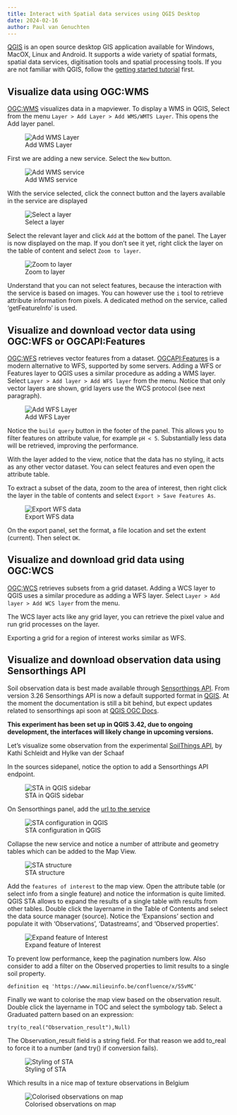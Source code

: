 ```yaml
---
title: Interact with Spatial data services using QGIS Desktop
date: 2024-02-16
author: Paul van Genuchten
---
```


[QGIS](https://qgis.org) is an open source desktop GIS application available for Windows, MacOX, Linux and Android. It supports a wide variety of spatial formats, spatial data services, digitisation tools and spatial processing tools. If you are not familiar with QGIS, follow the [getting started tutorial](https://qgis.org/en/site/forusers/) first.  

## Visualize data using OGC:WMS

[OGC:WMS](https://www.ogc.org/standard/wms/) visualizes data in a mapviewer. To display a WMS in QGIS, Select from the menu `Layer > Add Layer > Add WMS/WMTS Layer`. This opens the Add layer panel. 

![Add WMS Layer](./img/qgis/add-layer.png){.w-50 .border .shadow}

First we are adding a new service. Select the `New` button.

![Add WMS service](./img/qgis/add-service.png){.w-50 .border .shadow}

With the service selected, click the connect button and the layers available in the service are displayed

![Select a layer](./img/qgis/add-layer2.png){.w-50 .border .shadow}

Select the relevant layer and click `Add` at the bottom of the panel. The Layer is now displayed on the map. If you don't see it yet, right click the layer on the table of content and select `Zoom to layer`.

![Zoom to layer](./img/qgis/zoom-to-layer.png){.w-50 .border .shadow}

Understand that you can not select features, because the interaction with the service is based on images. You can however use the `i` tool to retrieve attribute information from pixels. A dedicated method on the service, called 'getFeatureInfo' is used.

## Visualize and download vector data using OGC:WFS or OGCAPI:Features

[OGC:WFS](https://www.ogc.org/standard/wfs) retrieves vector features from a dataset. [OGCAPI:Features](https://ogcapi.ogc.org/features/) is a modern alternative to WFS, supported by some servers. Adding a WFS or Features layer to QGIS uses a similar procedure as adding a WMS layer. Select `Layer > Add layer > Add WFS layer` from the menu. Notice that only vector layers are shown, grid layers use the WCS protocol (see next paragraph).

![Add WFS Layer](./img/qgis/add-wfs-layer.png){.w-50 .border .shadow}

Notice the `build query` button in the footer of the panel. This allows you to filter features on attribute value, for example `pH < 5`. Substantially less data will be retrieved, improving the performance.

With the layer added to the view, notice that the data has no styling, it acts as any other vector dataset. You can select features and even open the attribute table. 

To extract a subset of the data, zoom to the area of interest, then right click the layer in the table of contents and select `Export > Save Features As`. 

![Export WFS data](./img/qgis/export-features.png){.w-50 .border .shadow}

On the export panel, set the format, a file location and set the extent (current). Then select `OK`.

## Visualize and download grid data using OGC:WCS

[OGC:WCS](https://www.ogc.org/standard/wcs) retrieves subsets from a grid dataset. Adding a WCS layer to QGIS uses a similar procedure as adding a WFS layer. Select `Layer > Add layer > Add WCS layer` from the menu. 

The WCS layer acts like any grid layer, you can retrieve the pixel value and run grid processes on the layer.

Exporting a grid for a region of interest works similar as WFS.

## Visualize and download observation data using Sensorthings API

Soil observation data is best made available through [Sensorthings API](https://www.ogc.org/standard/sensorthings/). From version 3.26 Sensorthings API is now a default supported format in [QGIS](https://qgis.org).
At the moment the documentation is still a bit behind, but expect updates related to sensorthings api soon at [QGIS OGC Docs](https://docs.qgis.org/testing/en/docs/user_manual/working_with_ogc/ogc_client_support.html). 


**This experiment has been set up in QGIS 3.42, due to ongoing development, the interfaces will likely change in upcoming versions.**

Let's visualize some observation from the experimental [SoilThings API](https://ogc-demo.k8s.ilt-dmz.iosb.fraunhofer.de/FROST-SoilThings/v1.1/), by Kathi Schleidt and Hylke van der Schaaf 

In the sources sidepanel, notice the option to add a Sensorthings API endpoint. 

![STA in QGIS sidebar](./img/qgis/qgis-sta-sidebar.png){.w-50 .border .shadow}

On Sensorthings panel, add the [url to the service](https://ogc-demo.k8s.ilt-dmz.iosb.fraunhofer.de/FROST-SoilThings/v1.1/)

![STA configuration in QGIS](./img/qgis/qgis-sta-initial-config.png){.w-50 .border .shadow}

Collapse the new service and notice a number of attribute and geometry tables which can be added to the Map View. 

![STA structure](./img/qgis/qgis-sta-foi.png){.w-50 .border .shadow}

Add the `features of interest` to the map view. Open the attribute table (or select info from a single feature) and notice the information is quite limited. QGIS STA allows to expand the results of a single table with results from other tables. Double click the layername in the Table of Contents and select the data source manager (source). Notice the 'Expansions' section and populate it with 'Observations',
'Datastreams', and 'Observed properties'. 

![Expand feature of Interest](./img/qgis/expand-foi.png){.w-75 .border .shadow}

To prevent low performance, keep the pagination numbers low. Also consider to add a filter on the Observed properties to limit results to a single soil property.

```
definition eq 'https://www.milieuinfo.be/confluence/x/S5vMC'
```

Finally we want to colorise the map view based on the observation result. Double click the layername in TOC and select the symbology tab. Select a Graduated pattern based on an expression:

```
try(to_real("Observation_result"),Null)
```

The Observation_result field is a string field. For that reason we add to_real to force it to a number (and try() if conversion fails).

![Styling of STA](./img/qgis/qgis-sta-styling.png){.w-75 .border .shadow}

Which results in a nice map of texture observations in Belgium

![Colorised observations on map](./img/qgis/qgis-sta-on-map.png){.w-75 .border .shadow}

